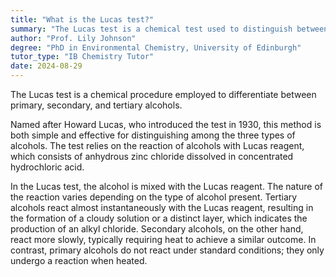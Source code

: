 ```yaml
---
title: "What is the Lucas test?"
summary: "The Lucas test is a chemical test used to distinguish between primary, secondary, and tertiary alcohols."
author: "Prof. Lily Johnson"
degree: "PhD in Environmental Chemistry, University of Edinburgh"
tutor_type: "IB Chemistry Tutor"
date: 2024-08-29
---
```


The Lucas test is a chemical procedure employed to differentiate between primary, secondary, and tertiary alcohols.

Named after Howard Lucas, who introduced the test in 1930, this method is both simple and effective for distinguishing among the three types of alcohols. The test relies on the reaction of alcohols with Lucas reagent, which consists of anhydrous zinc chloride dissolved in concentrated hydrochloric acid.

In the Lucas test, the alcohol is mixed with the Lucas reagent. The nature of the reaction varies depending on the type of alcohol present. Tertiary alcohols react almost instantaneously with the Lucas reagent, resulting in the formation of a cloudy solution or a distinct layer, which indicates the production of an alkyl chloride. Secondary alcohols, on the other hand, react more slowly, typically requiring heat to achieve a similar outcome. In contrast, primary alcohols do not react under standard conditions; they only undergo a reaction when heated.
    